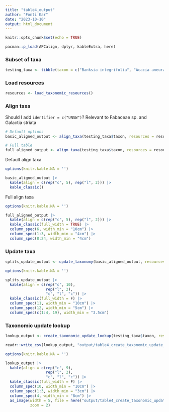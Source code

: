 ```yaml
---
title: "table4_output"
author: "Fonti Kar"
date: "2023-10-10"
output: html_document
---
```


```r
knitr::opts_chunk$set(echo = TRUE)

pacman::p_load(APCalign, dplyr, kableExtra, here)
```

### Subset of taxa 

```r
testing_taxa <- tibble(taxon = c("Banksia integrifolia", "Acacia aneura", "Commersonia rosea", "Grevillea umbellulata subsp. acerosa", "Fabaceae sp.", "Dryandra sp.", "Athrotaxis laxiflolia", "Galactia striata", "Hibbertia stricta", "Atherosperma moschatum integrifolium", "Argyrodendron Whyanbeel"))
```

### Load resources

```r
resources <- load_taxonomic_resources()
```


### Align taxa

Should I add `identifier = c("UNSW")`? Relevant to Fabaceae sp. and Galactia striata

```r
# Default options
basic_aligned_output <- align_taxa(testing_taxa$taxon, resources = resources, identifier = c("UNSW"))

# Full table
full_aligned_output <- align_taxa(testing_taxa$taxon, resources = resources, full = TRUE)

```

Default align taxa

```r
options(knitr.kable.NA = '')

basic_aligned_output |> 
  kable(align = c(rep("c", 5), rep("l", 2))) |> 
  kable_classic()
```

Full align taxa

```r
options(knitr.kable.NA = '')

full_aligned_output |> 
  kable(align = c(rep("c", 5), rep("l", 2))) |> 
  kable_classic(full_width = TRUE) |> 
  column_spec(6, width_min = "10cm") |> 
  column_spec(1:3, width_min = "4cm") |> 
  column_spec(8:24, width_min = "4cm")
```

### Update taxa

```r
splits_update_output <- update_taxonomy(basic_aligned_output, resources = resources, taxonomic_splits = TRUE)
```

```r
options(knitr.kable.NA = '')

splits_update_output |> 
  kable(align = c(rep("c", 10), 
                  rep("l", 2),
                  "c", "l", "c")) |> 
  kable_classic(full_width = F) |> 
  column_spec(11, width_min = "10cm") |> 
  column_spec(12, width_min = "5cm") |> 
  column_spec(c(1:4, 19), width_min = "3.5cm")
```

### Taxonomic update lookup

```r
lookup_output <- create_taxonomic_update_lookup(testing_taxa$taxon, resources = resources)

readr::write_csv(lookup_output, "output/table4_create_taxonomic_update_lookup.csv")
```

```r
options(knitr.kable.NA = '')

lookup_output |> 
  kable(align = c(rep("c", 9), 
                  rep("l", 2),
                  "c", "l", "c")) |> 
  kable_classic(full_width = F) |> 
  column_spec(10, width_min = "10cm") |>
  column_spec(1:3, width_min = "3cm") |>
  column_spec(4, width_min = "8cm") |> 
  as_image(width = 5, file = here("output/table4_create_taxonomic_update_lookup.png"),
           zoom = 2)
```

